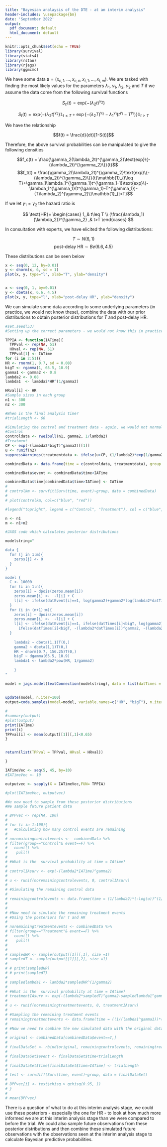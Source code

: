 ```yaml
---
title: "Bayesian analaysis of the DTE - at an interim analysis"
header-includes: \usepackage{bm}
date: 'September 2022'
output:
  pdf_document: default
  html_document: default
---
```


```r
knitr::opts_chunk$set(echo = TRUE)
library(survival)
library(stats4)
library(rstan)
library(rjags)
library(ggmcmc)
```

We have some data $\textbf{x}= (x_{c,1},\ldots,x_{c,n}, x_{t,1}, \ldots, x_{t, m})$. We are tasked with finding the most likely values for the parameters $\lambda_1$, $\gamma_1$, $\lambda_2$, $\gamma_2$ and $T$ if we assume the data come from the following survival functions

$$S_c(t) = \text{exp}\{-(\lambda_2t)^{\gamma_2}\}$$

$$S_t(t) = \text{exp}\{-(\lambda_2t)^{\gamma_2}\}\mathbb{1}_{t\leq T}+\exp\{-(\lambda_2T)^{\gamma_2}-\lambda_1^{\gamma_1}(t^{\gamma_1}-T^{\gamma_1})\}\mathbb{1}_{t>T}$$

We have the relationship

$$f(t) = \frac{d}{dt}[1-S(t)]$$

Therefore, the above survival probabilities can be manipulated to give the following densities

$$f_c(t) = \frac{\gamma_2(\lambda_2t)^{\gamma_2}\text{exp}\{-(\lambda_2t)^{\gamma_2}\}}{t}$$ $$f_t(t) = \frac{\gamma_2(\lambda_2t)^{\gamma_2}\text{exp}\{-(\lambda_2t)^{\gamma_2}\}}{t}\mathbb{1}_{t\leq T}+\gamma_1\lambda_1^{\gamma_1}t^{\gamma_1-1}\text{exp}\{-\lambda_1^{\gamma_1}(t^{\gamma_1}-T^{\gamma_1})-(T\lambda_2)^{\gamma_2}\}\mathbb{1}_{t>T}$$

<!-- Therefore, the joint density is -->

<!-- \begin{align} -->

<!-- p(\textbf{x}|\lambda_1, \gamma_1,\lambda_2,\gamma_2, T) &= p(x_{c,1},\ldots,x_{c,n}|\lambda_2, \gamma_2) \times p(x_{t,1},\ldots,x_{t,m}|\lambda_1, \gamma_1,\lambda_2,\gamma_2, T) \\ -->

<!-- &= p(x_{c,1},\ldots,x_{c,n}|\lambda_2, \gamma_2) \times p(x_{t,1},\ldots,x_{t,j}|\lambda_2, \gamma_2) \times p(x_{t,j+1},\ldots,x_{t,m}|\lambda_1, \gamma_1,\lambda_2,\gamma_2, T), -->

<!-- \end{align} -->

<!-- where $x_{t,j}$ is the largest observed $x$ in the treatment group before T. -->

<!-- The joint likelihood is  -->

<!-- \begin{align} -->

<!-- \mathcal{L}(\lambda_1, \gamma_1,\lambda_2,\gamma_2, T|x_{c,1},\ldots,x_{c,n}, x_{t,1}, \ldots, x_{t, m}) &= \prod^n_{i=1} \frac{\gamma_2(\lambda_2x_{c,i})^{\gamma_2}\text{exp}\{-(\lambda_2x_{c,i})^{\gamma_2}\}}{x_{c,i}} \times \prod^j_{k=1}  \frac{\gamma_2(\lambda_2x_{t,k})^{\gamma_2}\text{exp}\{-(\lambda_2x_{t,k})^{\gamma_2}\}}{x_{t,k}} \times \prod^m_{p=j+1} -->

<!-- \gamma_1\lambda_1^{\gamma_1}x_{t,p}^{\gamma_1-1}\text{exp}\{-\lambda_1^{\gamma_1}(x_{t,p}^{\gamma_1}-T^{\gamma_1})-(T\lambda_2)^{\gamma_2}\} \\ -->

<!-- &= \gamma_2^n\lambda_2^{n\gamma_2}\{\prod_{i=1}^nx_{c,i}\}^{\gamma_2}\text{exp}\{-\lambda_2^{\gamma_2}\sum^n_{i=1}(x_{c,i}^{\gamma_2})\}\prod^n_{i=1}\frac{1}{x_{c,i}} \times \gamma_2^j\lambda_2^{j\gamma_2}\{\prod_{k=1}^jx_{t,k}\}^{\gamma_2}\text{exp}\{-\lambda_2^{\gamma_2}\sum^j_{k=1}(x_{t,k}^{\gamma_2})\}\prod^j_{k=1}\frac{1}{x_{t,k}} \times \gamma_1^{m-j}\lambda_1^{\gamma_1(m-j)}\{\prod^m_{p=j+1}x_{t,p}\}^{\gamma_1-1}\text{exp}\{-\lambda_1^{\gamma_1}\sum^m_{p=j+1}(x_{t,p}^{\gamma_1})+(m-j)\big[(\lambda_1T)^{\gamma_1}-(\lambda_2T)^{\gamma_2}\big]\} -->

<!-- \end{align} -->

<!-- We find the log-likelihood -->

<!-- \begin{align} -->

<!-- \text{log} \mathcal{L}(\lambda_1, \gamma_1,\lambda_2,\gamma_2, T|x_{c,1},\ldots,x_{c,n}, x_{t,1}, \ldots, x_{t, m}) &= n\text{log}\gamma_2 + n\gamma_2\text{log}\lambda_2+\gamma_2\sum^n_{i=1}\text{log}x_{c,i}-\lambda_2^{\gamma_2}\sum^{n}_{i=1}x_{c,i}^{\gamma_2}+\sum^{n}_{i=1}\text{log}\frac{1}{x_{c,i}} + j\text{log}\gamma_2 + j\gamma_2\text{log}\lambda_2+\gamma_2\sum^j_{k=1}\text{log}x_{t,k}-\lambda_2^{\gamma_2}\sum^{j}_{k=1}x_{t,k}^{\gamma_2}+\sum^{j}_{k=1}\text{log}\frac{1}{x_{t,k}}+(m-j)\text{log}\gamma_1+\gamma_1(m-j)\text{log}\lambda_1+(\gamma_1-1)\sum^m_{p=j+1}\text{log}x_{t,p} - \lambda_1^{\gamma_1}\sum^m_{p=j+1}(x_{t,p}^{\gamma_1})+(m-j)\big[(\lambda_1T)^{\gamma_1}-(\lambda_2T)^{\gamma_2}\big] -->

<!-- \end{align} -->

If we let $\gamma_1=\gamma_2$ the hazard ratio is

$$
\text{HR}=
\begin{cases}
 1,,& t\leq T \\
 (\frac{\lambda_1}{\lambda_2})^{\gamma_2}  ,& t>T
 \end{cases} 
$$

In consultation with experts, we have elicited the following distributions:

$$T \sim N(6, 1)$$ $$\text{post-delay HR} \sim Be(6.6, 4.5)$$

These distributions can be seen below

```r
x <- seq(0, 12, by=0.01)
y <- dnorm(x, 6, sd = 1)
plot(x, y, type="l", xlab="T", ylab="density")


x <- seq(0, 1, by=0.01)
y <- dbeta(x, 6.6, 4.5)
plot(x, y, type="l", xlab="post-delay HR", ylab="density")
```

We can simulate some data according to some underlying parameters (in practice, we would not know these), combine the data with our prior distributions to obtain posterior distributions for $T$ and post-delay HR.

```r
#set.seed(53)
#Setting up the correct parameters - we would not know this in practice

TPPIA <- function(IATime){
  TPPval <- rep(NA, 51)
  HRval <- rep(NA, 51)
  TPPval[1] <- IATime
for (i in 2:51){
HR <- rnorm(1, 0.7, sd = 0.08)
bigT <- rgamma(1, 65.5, 10.9)
gamma1 <- gamma2 <- 0.8
lambda2 <- 0.08
lambda1  <- lambda2*HR^(1/gamma2)

HRval[i] <- HR
#Sample sizes in each group
n1 <- 300
n2 <- 300

#When is the final analysis time?
#trialLength <- 60

#Simulating the control and treatment data - again, we would not normally know the underlying structure, but for illustration this is okay
#Control
controldata <- rweibull(n1, gamma2, 1/lambda2)
#Treatment
CP <- exp(-(lambda2*bigT)^gamma2)[[1]]
u <- runif(n2)
suppressWarnings(treatmentdata <- ifelse(u>CP, (1/lambda2)*exp(1/gamma2*log(-log(u))), exp((1/gamma1)*log(1/(lambda1^gamma1)*(-log(u)-(lambda2*bigT)^gamma2+lambda1^gamma1*bigT*gamma1)))))

combinedData <- data.frame(time = c(controldata, treatmentdata), group = c(rep("Control", n1), rep("Treatment", n2)))

combinedData$event <- combinedData$time<IATime

combinedData$time[combinedData$time>IATime] <- IATime
# 
# controlkm <- survfit(Surv(time, event)~group, data = combinedData)
# 
# plot(controlkm, col=c("blue", "red"))

#legend("topright", legend = c("Control", "Treatment"), col = c("blue", "red"), lty=1)

n <- n1
m <- n1+n2

#JAGS code which calculates posterior distributions

modelstring="

data {
  for (j in 1:m){
    zeros[j] <- 0
  }
}

model {
  C <- 10000
  for (i in 1:n){
    zeros[i] ~ dpois(zeros.mean[i])
    zeros.mean[i] <-  -l[i] + C
    l[i] <- ifelse(datEvent[i]==1, log(gamma2)+gamma2*log(lambda2*datTimes[i])-(lambda2*datTimes[i])^gamma2-log(datTimes[i]), -(lambda2*datTimes[i])^gamma2)
  }
  for (i in (n+1):m){                                                                                                             
    zeros[i] ~ dpois(zeros.mean[i])
    zeros.mean[i] <-  -l[i] + C
    l[i] <- ifelse(datEvent[i]==1, ifelse(datTimes[i]<bigT, log(gamma2)+gamma2*log(lambda2*datTimes[i])-(lambda2*datTimes[i])^gamma2-log(datTimes[i]), log(gamma2)+gamma2*log(lambda1)+(gamma2-1)*log(datTimes[i])-lambda1^gamma2*(datTimes[i]^gamma2-bigT^gamma2)-(bigT*lambda2)^gamma2), 
      ifelse(datTimes[i]<bigT, -(lambda2*datTimes[i])^gamma2, -(lambda2*bigT)^gamma2-lambda1^gamma2*(datTimes[i]^gamma2-bigT^gamma2)))
  }
  
    lambda2 ~ dbeta(1,1)T(0,)
    gamma2 ~ dbeta(1,1)T(0,)
    HR ~ dnorm(0.7, 156.25)T(0,)
    bigT ~ dgamma(65.5, 10.9)
    lambda1 <- lambda2*pow(HR, 1/gamma2)
    
    }
"

model = jags.model(textConnection(modelstring), data = list(datTimes = combinedData$time, datEvent = combinedData$event, n= n, m=m), quiet = T) 
                   
                   
update(model, n.iter=100)
output=coda.samples(model=model, variable.names=c("HR", "bigT"), n.iter = 500)

# 
#summary(output)
#plot(output)
print(IATime)
print(i)
TPPval[i] <- mean(output[[1]][,1]<0.65)
}


return(list(TPPval = TPPval, HRval = HRval))

}

IATimeVec <- seq(5, 45, by=10)
#IATimeVec <- 10

outputvec <- sapply(X = IATimeVec,FUN= TPPIA)

#plot(IATimeVec, outputvec)

#We now need to sample from these posterior distributions
#We sample future patient data

# BPPvec <- rep(NA, 100)
# 
# for (i in 1:100){
#   #Calculating how many control events are remaining
# 
# noremainingcontrolevents <-  combinedData %>%
# filter(group=="Control"& event==F) %>%
#   count() %>%
#    pull()
# 
# #What is the  survival probability at time = IAtime?
#  
# controlIAsurv <- exp(-(lambda2*IATime)^gamma2)
# 
# u <- runif(noremainingcontrolevents, 0, controlIAsurv)
# 
# #Simulating the remaining control data
# 
# remainingcontrolevents <- data.frame(time = (1/lambda2)*(-log(u))^(1/gamma2), group = rep("Control", noremainingcontrolevents), event = rep(F, noremainingcontrolevents))
# 
# 
# #Now need to simulate the remaining treatment events
# #Using the posteriors for T and HR
# 
# noremainingtreatmentevents <- combinedData %>%
# filter(group=="Treatment"& event==F) %>%
#   count() %>%
#    pull()
# 
# 
# sampledHR <- sample(output[[1]][,1], size =1)
# sampledT <- sample(output[[1]][,2], size =1)
# 
# # print(sampledHR)
# # print(sampledT)
# 
# sampledlambda1 <- lambda2*sampledHR^(1/gamma2)
# 
# #What is the  survival probability at time = IAtime?
# treatmentIAsurv <- exp(-(lambda2*sampledT)^gamma2-sampledlambda1^gamma1*(IATime^gamma1-sampledT^gamma1))
# 
# u <- runif(noremainingtreatmentevents, 0, treatmentIAsurv)
# 
# #Sampling the remaining treatment events
# remainingtreatmentevents <- data.frame(time = ((1/(lambda1^gamma1))*((lambda1*sampledT)^gamma1-log(u)-(lambda2*sampledT)^gamma2))^(1/gamma1), group = rep("Treatment", noremainingtreatmentevents), event = rep(F, noremainingtreatmentevents))
# 
# #Now we need to combine the new simulated data with the original data set
# 
# original <- combinedData[combinedData$event==T,]
# 
# finalDataSet <- rbind(original, remainingcontrolevents, remainingtreatmentevents)
# 
# finalDataSet$event <- finalDataSet$time<trialLength
# 
# finalDataSet$time[finalDataSet$time>IATime] <- trialLength
# 
# test <- survdiff(Surv(time, event)~group, data = finalDataSet)
# 
# BPPvec[i] <- test$chisq > qchisq(0.95, 1)
# }
# 
# mean(BPPvec)


```

There is a question of what to do at this interim analysis stage, we could use these posteriors - especially the one for HR - to look at how much more informed we are at this interim analysis stage than we were compared to before the trial. We could also sample future observations from these posterior distributions and then combine these simulated future observations with the observations seen at the interim analysis stage to calculate Bayesian predictive probabilities.
